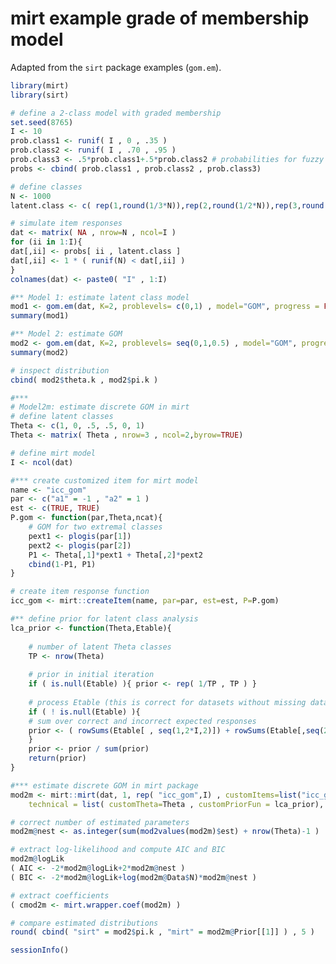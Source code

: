 # mirt example grade of membership model

Adapted from the `sirt` package  examples (`gom.em`).

```r
library(mirt)
library(sirt)

# define a 2-class model with graded membership
set.seed(8765)
I <- 10
prob.class1 <- runif( I , 0 , .35 )
prob.class2 <- runif( I , .70 , .95 )
prob.class3 <- .5*prob.class1+.5*prob.class2 # probabilities for fuzzy class
probs <- cbind( prob.class1 , prob.class2 , prob.class3)

# define classes
N <- 1000
latent.class <- c( rep(1,round(1/3*N)),rep(2,round(1/2*N)),rep(3,round(1/6*N)))

# simulate item responses
dat <- matrix( NA , nrow=N , ncol=I )
for (ii in 1:I){
dat[,ii] <- probs[ ii , latent.class ]
dat[,ii] <- 1 * ( runif(N) < dat[,ii] )
}
colnames(dat) <- paste0( "I" , 1:I)

#** Model 1: estimate latent class model
mod1 <- gom.em(dat, K=2, problevels= c(0,1) , model="GOM", progress = FALSE )
summary(mod1)

#** Model 2: estimate GOM
mod2 <- gom.em(dat, K=2, problevels= seq(0,1,0.5) , model="GOM", progress = FALSE )
summary(mod2)

# inspect distribution
cbind( mod2$theta.k , mod2$pi.k )

#***
# Model2m: estimate discrete GOM in mirt
# define latent classes
Theta <- c(1, 0, .5, .5, 0, 1)
Theta <- matrix( Theta , nrow=3 , ncol=2,byrow=TRUE)

# define mirt model
I <- ncol(dat)

#*** create customized item for mirt model
name <- "icc_gom"
par <- c("a1" = -1 , "a2" = 1 )
est <- c(TRUE, TRUE)
P.gom <- function(par,Theta,ncat){    
    # GOM for two extremal classes
    pext1 <- plogis(par[1])
    pext2 <- plogis(par[2])
    P1 <- Theta[,1]*pext1 + Theta[,2]*pext2
    cbind(1-P1, P1)
}

# create item response function
icc_gom <- mirt::createItem(name, par=par, est=est, P=P.gom)

#** define prior for latent class analysis
lca_prior <- function(Theta,Etable){
    
    # number of latent Theta classes
    TP <- nrow(Theta)
    
    # prior in initial iteration
    if ( is.null(Etable) ){ prior <- rep( 1/TP , TP ) }
    
    # process Etable (this is correct for datasets without missing data)
    if ( ! is.null(Etable) ){
    # sum over correct and incorrect expected responses
    prior <- ( rowSums(Etable[ , seq(1,2*I,2)]) + rowSums(Etable[,seq(2,2*I,2)]) )/I
    }
    prior <- prior / sum(prior)
    return(prior)
}

#*** estimate discrete GOM in mirt package
mod2m <- mirt::mirt(dat, 1, rep( "icc_gom",I) , customItems=list("icc_gom"=icc_gom),
    technical = list( customTheta=Theta , customPriorFun = lca_prior), verbose=FALSE )

# correct number of estimated parameters
mod2m@nest <- as.integer(sum(mod2values(mod2m)$est) + nrow(Theta)-1 )

# extract log-likelihood and compute AIC and BIC
mod2m@logLik
( AIC <- -2*mod2m@logLik+2*mod2m@nest )
( BIC <- -2*mod2m@logLik+log(mod2m@Data$N)*mod2m@nest )

# extract coefficients
( cmod2m <- mirt.wrapper.coef(mod2m) )

# compare estimated distributions
round( cbind( "sirt" = mod2$pi.k , "mirt" = mod2m@Prior[[1]] ) , 5 )

sessionInfo()
```